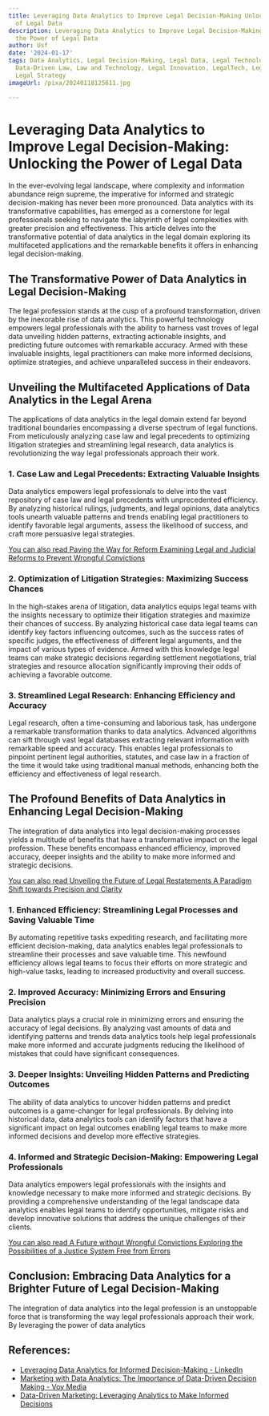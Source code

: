 ```yaml
---
title: Leveraging Data Analytics to Improve Legal Decision-Making Unlocking the Power
  of Legal Data
description: Leveraging Data Analytics to Improve Legal Decision-Making Unlocking
  the Power of Legal Data
author: Usf
date: '2024-01-17'
tags: Data Analytics, Legal Decision-Making, Legal Data, Legal Technology, AI in Law,
  Data-Driven Law, Law and Technology, Legal Innovation, LegalTech, Legal Research,
  Legal Strategy
imageUrl: /pixa/20240118125611.jpg

---
```

# Leveraging Data Analytics to Improve Legal Decision-Making: Unlocking the Power of Legal Data

In the ever-evolving legal landscape, where  complexity and information abundance reign supreme, the imperative for informed and strategic decision-making has never  been more pronounced. Data analytics with its  transformative  capabilities, has emerged as a cornerstone for legal professionals seeking to navigate the labyrinth of legal complexities with greater precision and effectiveness. This article delves into the transformative  potential of data analytics in the legal domain exploring its  multifaceted applications and  the remarkable benefits it  offers  in enhancing  legal decision-making.

## The Transformative Power of Data Analytics in Legal Decision-Making

The legal profession stands  at the cusp of a profound  transformation, driven by the inexorable rise of data analytics. This powerful technology empowers legal professionals with the ability to harness vast troves of legal data unveiling hidden patterns, extracting actionable insights, and predicting future outcomes with remarkable accuracy.  Armed with these invaluable insights, legal practitioners can make more informed decisions, optimize  strategies, and achieve unparalleled success in their endeavors.

## Unveiling the Multifaceted Applications of Data Analytics in  the Legal  Arena

The applications of data analytics in the legal  domain extend far beyond traditional boundaries encompassing a  diverse spectrum of legal  functions. From meticulously analyzing case law and legal precedents  to optimizing litigation strategies and streamlining legal research, data analytics is  revolutionizing the way legal professionals  approach their  work.

### 1. Case Law and Legal Precedents: Extracting Valuable Insights

Data  analytics empowers legal professionals to delve into the  vast repository of case law  and  legal precedents with unprecedented efficiency.  By analyzing historical  rulings, judgments, and  legal opinions, data analytics tools unearth valuable patterns and trends enabling legal  practitioners  to identify  favorable legal arguments, assess the likelihood of success, and craft more persuasive legal strategies.

[You can also read Paving the Way  for Reform Examining Legal and Judicial Reforms to Prevent Wrongful Convictions](Paving%20the%20Way%20for%20Reform%20Examining%20Legal%20and%20Judicial%20Reforms%20to%20Prevent%20Wrongful%20Convictions)


### 2. Optimization of Litigation Strategies: Maximizing  Success Chances

In the high-stakes arena of litigation,  data analytics equips  legal  teams with the insights necessary to optimize  their  litigation strategies and maximize their chances  of success. By analyzing historical case data legal  teams can identify key factors influencing outcomes, such as the  success rates of specific judges, the effectiveness of different legal arguments, and the impact of  various types  of evidence. Armed with this knowledge legal teams can make  strategic decisions regarding settlement negotiations, trial strategies and resource allocation significantly improving their odds of achieving a favorable outcome.

### 3. Streamlined Legal Research: Enhancing Efficiency and Accuracy

Legal research, often a time-consuming and  laborious task, has undergone a remarkable transformation thanks to  data analytics. Advanced algorithms can sift through vast legal databases extracting relevant information  with remarkable  speed and accuracy. This  enables legal professionals to pinpoint pertinent legal authorities, statutes, and case law in a fraction of the time it would take  using traditional manual methods, enhancing both the efficiency and effectiveness  of legal research.

## The Profound Benefits of Data Analytics in Enhancing Legal Decision-Making

The integration of  data analytics into legal decision-making processes yields  a multitude of benefits that have a transformative impact on the legal profession. These benefits encompass enhanced efficiency, improved accuracy, deeper insights and the ability to make more informed and strategic decisions.

[You  can also read Unveiling the Future of Legal Restatements A Paradigm Shift towards Precision  and Clarity](Unveiling%20the%20Future%20of%20Legal%20Restatements%20A%20Paradigm%20Shift%20towards%20Precision%20and%20Clarity)


### 1. Enhanced Efficiency:  Streamlining Legal Processes and  Saving Valuable Time

By automating repetitive tasks expediting research, and facilitating more efficient decision-making, data analytics enables legal  professionals  to streamline their processes and  save valuable time. This newfound efficiency allows legal teams to focus their efforts on  more strategic and  high-value tasks, leading to increased  productivity  and overall success.

### 2. Improved Accuracy: Minimizing  Errors and Ensuring Precision

Data analytics plays a crucial  role in minimizing errors and  ensuring the accuracy of legal decisions.  By analyzing vast amounts of data and identifying patterns and trends data analytics tools help legal professionals make  more informed and accurate judgments reducing the likelihood of mistakes that could have significant consequences.

### 3. Deeper Insights: Unveiling Hidden Patterns and Predicting Outcomes

The ability of data analytics to uncover hidden patterns and predict outcomes is a game-changer for legal professionals. By delving into historical data, data analytics tools can identify factors that have a significant impact on legal outcomes enabling legal teams to make more informed decisions and develop more  effective strategies.

### 4. Informed and Strategic Decision-Making: Empowering Legal Professionals

Data analytics empowers legal  professionals with the insights and  knowledge  necessary to make more informed and strategic decisions. By providing a comprehensive  understanding of  the legal landscape data analytics enables legal  teams to identify opportunities, mitigate risks and develop innovative solutions that address the unique challenges of their clients.

[You can also read A Future  without Wrongful Convictions  Exploring the Possibilities of a Justice System Free from Errors](A%20Future%20without%20Wrongful%20Convictions%20Exploring%20the%20Possibilities%20of%20a%20Justice%20System%20Free%20from%20Errors)


## Conclusion: Embracing Data Analytics for a Brighter  Future of Legal Decision-Making

The integration of data analytics into the legal profession is an unstoppable force that is transforming the way legal professionals approach  their work. By leveraging the power of data analytics

## References:
- [Leveraging Data Analytics for Informed Decision-Making - LinkedIn](https://www.linkedin.com/pulse/leveraging-data-analytics-informed-decision-making-ana-poueriet)
- [Marketing with Data Analytics: The Importance of Data-Driven Decision Making - Voy Media](https://voymedia.com/marketing-with-data-analytics/)
- [Data-Driven Marketing: Leveraging Analytics to Make Informed Decisions](https://www.benchmarkemail.com/blog/data-driven-marketing-2/)
